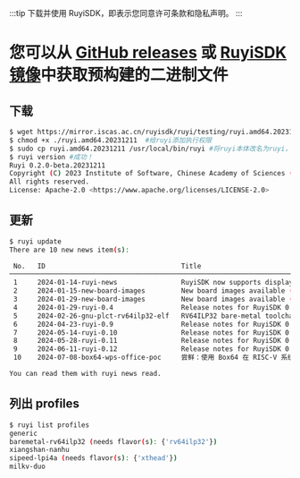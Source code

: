 
:::tip
下载并使用 RuyiSDK，即表示您同意许可条款和隐私声明。
:::

# 您可以从 [GitHub releases](https://github.com/ruyisdk/ruyi/releases) 或 [RuyiSDK 镜像](https://mirror.iscas.ac.cn/ruyisdk/ruyi/testing/)中获取预构建的二进制文件

## 下载

```bash
$ wget https://mirror.iscas.ac.cn/ruyisdk/ruyi/testing/ruyi.amd64.20231211  #从软件源下载ruyi本体
$ chmod +x ./ruyi.amd64.20231211  #给ruyi添加执行权限
$ sudo cp ruyi.amd64.20231211 /usr/local/bin/ruyi #将ruyi本体改名为ruyi，并放入PATH
$ ruyi version #成功！
Ruyi 0.2.0-beta.20231211
Copyright (C) 2023 Institute of Software, Chinese Academy of Sciences (ISCAS).
All rights reserved.
License: Apache-2.0 <https://www.apache.org/licenses/LICENSE-2.0>
```

## 更新

```bash
$ ruyi update
There are 10 new news item(s):

 No.   ID                                  Title
──────────────────────────────────────────────────────────────────────────────────────────────────
 1     2024-01-14-ruyi-news                RuyiSDK now supports displaying news
 2     2024-01-15-new-board-images         New board images available (2024-01-15)
 3     2024-01-29-new-board-images         New board images available (2024-01-29)
 4     2024-01-29-ruyi-0.4                 Release notes for RuyiSDK 0.4
 5     2024-02-26-gnu-plct-rv64ilp32-elf   RV64ILP32 bare-metal toolchain & profile now available
 6     2024-04-23-ruyi-0.9                 Release notes for RuyiSDK 0.9
 7     2024-05-14-ruyi-0.10                Release notes for RuyiSDK 0.10
 8     2024-05-28-ruyi-0.11                Release notes for RuyiSDK 0.11
 9     2024-06-11-ruyi-0.12                Release notes for RuyiSDK 0.12
 10    2024-07-08-box64-wps-office-poc     尝鲜：使用 Box64 在 RISC-V 系统上运行 WPS Office

You can read them with ruyi news read.
```

## 列出 profiles

```bash
$ ruyi list profiles
generic
baremetal-rv64ilp32 (needs flavor(s): {'rv64ilp32'})
xiangshan-nanhu
sipeed-lpi4a (needs flavor(s): {'xthead'})
milkv-duo
```
